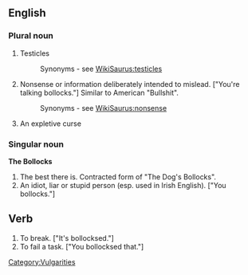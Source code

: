 ==English==

===Plural noun===

#Testicles
#:Synonyms - see [[WikiSaurus:testicles]]
#Nonsense or information deliberately intended to mislead. ["You're talking bollocks."] Similar to American "Bullshit".
#:Synonyms - see [[WikiSaurus:nonsense]]
#An expletive curse

===Singular noun===
'''The Bollocks'''
#The best there is. Contracted form of "The Dog's Bollocks".
# An idiot, liar or stupid person (esp. used in Irish English). ["You bollocks."]

==Verb==
#To break. ["It's bollocksed."]
#To fail a task. ["You bollocksed that."]

[[Category:Vulgarities]]